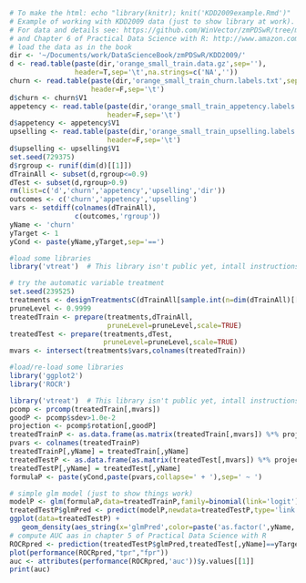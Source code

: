 

```r
# To make the html: echo "library(knitr); knit('KDD2009example.Rmd')" | R --vanilla ; pandoc KDD2009example.md -o KDD2009example.html
# Example of working with KDD2009 data (just to show library at work).
# For data and details see: https://github.com/WinVector/zmPDSwR/tree/master/KDD2009
# and Chapter 6 of Practical Data Science with R: http://www.amazon.com/Practical-Data-Science/dp/1617291560
# load the data as in the book
dir <- '~/Documents/work/DataScienceBook/zmPDSwR/KDD2009/'
d <- read.table(paste(dir,'orange_small_train.data.gz',sep=''),
                header=T,sep='\t',na.strings=c('NA',''))
churn <- read.table(paste(dir,'orange_small_train_churn.labels.txt',sep=''),
                    header=F,sep='\t')
d$churn <- churn$V1
appetency <- read.table(paste(dir,'orange_small_train_appetency.labels.txt',sep=''),
                        header=F,sep='\t')
d$appetency <- appetency$V1
upselling <- read.table(paste(dir,'orange_small_train_upselling.labels.txt',sep=''),
                        header=F,sep='\t')
d$upselling <- upselling$V1
set.seed(729375)
d$rgroup <- runif(dim(d)[[1]])
dTrainAll <- subset(d,rgroup<=0.9)
dTest <- subset(d,rgroup>0.9)
rm(list=c('d','churn','appetency','upselling','dir'))
outcomes <- c('churn','appetency','upselling')
vars <- setdiff(colnames(dTrainAll),
                c(outcomes,'rgroup'))
yName <- 'churn'
yTarget <- 1
yCond <- paste(yName,yTarget,sep='==')
```



```r
#load some libraries
library('vtreat')  # This library isn't public yet, intall instructions: http://www.win-vector.com/blog/2014/08/vtreat-designing-a-package-for-variable-treatment/

# try the automatic variable treatment
set.seed(239525)
treatments <- designTreatmentsC(dTrainAll[sample.int(n=dim(dTrainAll)[[1]],size=5000),],vars,yName,1)
pruneLevel <- 0.9999
treatedTrain <- prepare(treatments,dTrainAll,
                        pruneLevel=pruneLevel,scale=TRUE)
treatedTest <- prepare(treatments,dTest,
                       pruneLevel=pruneLevel,scale=TRUE)
mvars <- intersect(treatments$vars,colnames(treatedTrain))
```

```r
#load/re-load some libraries
library('ggplot2')
library('ROCR')

library('vtreat')  # This library isn't public yet, intall instructions: http://www.win-vector.com/blog/2014/08/vtreat-designin# try a principal components version of the analysis
pcomp <- prcomp(treatedTrain[,mvars])
goodP <- pcomp$sdev>1.0e-2
projection <- pcomp$rotation[,goodP]
treatedTrainP <- as.data.frame(as.matrix(treatedTrain[,mvars]) %*% projection)
pvars <- colnames(treatedTrainP)
treatedTrainP[,yName] = treatedTrain[,yName]
treatedTestP <- as.data.frame(as.matrix(treatedTest[,mvars]) %*% projection)
treatedTestP[,yName] = treatedTest[,yName]
formulaP <- paste(yCond,paste(pvars,collapse=' + '),sep=' ~ ')

# simple glm model (just to show things work)
modelP <- glm(formulaP,data=treatedTrainP,family=binomial(link='logit'))
treatedTestP$glmPred <- predict(modelP,newdata=treatedTestP,type='link')
ggplot(data=treatedTestP) + 
   geom_density(aes_string(x='glmPred',color=paste('as.factor(',yName,')')))
# compute AUC aas in chapter 5 of Practical Data Science with R
ROCRpred <- prediction(treatedTestP$glmPred,treatedTest[,yName]==yTarget)
plot(performance(ROCRpred,"tpr","fpr"))
auc <- attributes(performance(ROCRpred,'auc'))$y.values[[1]]
print(auc)
```
